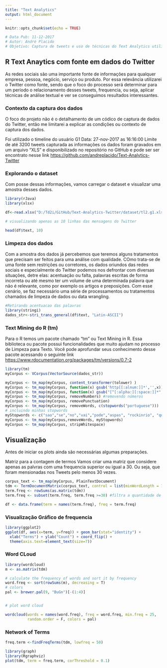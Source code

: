 ```yaml
---
title: "Text Analytics"
output: html_document
---
```


```r
knitr::opts_chunk$set(echo = TRUE)
```

```r
# Data Pub: 11-12-2017
# Autor: André Placido
# Objetivo: Captura de tweets e uso de técnicas do Text Analytics utilizando R
```


## R Text Anaytics com fonte em dados do Twitter

As redes sociais são uma importante fonte de informações para qualquer empresa, pessoa, negócio, serviço ou produto. Por essa relevância utilizarei o Twitter como fonte, sendo que o foco do processo será determinar para um período o relacionamento desses tweets, frequencia, ou seja, aplicar técnicas de análise textual e ver se conseguimos resultados interessantes.

### Contexto da captura dos dados

O foco do projeto não é o detalhamento de um códico de captura de dados do Twitter, então me limitarei a explicar as condições ou contexto de captura dos dados. 

Foi utilizado o timeline do usuário G1
Data: 27-nov-2017 as 16:16:00
Limite de até 3200 tweets
capturada as informações os dados foram gravados em um arquivo "XLS" e disponibilizado no repositório no GitHub e pode ser ser encontrato nesse link <https://github.com/andreplacido/Text-Analytics-Twitter>

### Explorando o dataset

Com posse dessas informações, vamos carregar o dataset e visualizar uma amostra desses dados.

```r
library(rJava)
library(xlsx)

df<-read.xlsx("D:/Td2i/GitHub/Text-Analytics-Twitter/dataset/tl2.g1.xlsx", 1)
```

```r
# visualizando apenas as 10 linhas das mensagens do Twitter

head(df$text, 10)


```



### Limpeza dos dados

Com a amostra dos dados já percebemos que teremos alguns tratamentos que precisam ser feitos para uma análise com qualidade. 
COmo trata-se de uma fonte sem restrições ou corretores, os dados oriundos das redes sociais e especialmente do Twitter podemos nos defrontar com diversas situações, detre elas: acentuação ou falta, palavras escritas de forma incorreta ou até mesmo ter um volume de uma determinada palavra que não é relevante, como por exemplo os artigos e preposições. 
Com esse cenário, se faz necessário uma série de processamentos ou tratamentos chamados de limpeza de dados ou data wrangling.

 
```r
#Retirando acentuacao das palavras
library(stringi)
dados_str<-stri_trans_general(df$text, "Latin-ASCII")
```

### Text Mining do R (tm)

Para o R temos um pacote chamado "tm" ou Text Mining in R. Essa biblioteca ou pacote possui funcionalidades que muito ajudam no processo de Limpeza para Texto. Você pode aprofundar seus conhecimento desse pacote acessando o seguinte link <https://www.rdocumentation.org/packages/tm/versions/0.7-2>

```r
library(tm)
myCorpus <- VCorpus(VectorSource(dados_str))

myCorpus <- tm_map(myCorpus, content_transformer(tolower) )
myCorpus <- tm_map(myCorpus, function(x) gsub('http[[:alnum:]]*','',x)) #removendo URLs
myCorpus <- tm_map(myCorpus, function(x) gsub("[^[:alpha:][:space:]]*", "", x))
myCorpus <- tm_map(myCorpus, removeNumbers) #removendo números
myCorpus <- tm_map(myCorpus, removePunctuation)
myCorpus <- tm_map(myCorpus, removeWords, c(stopwords("portuguese")))
# incluindo minhas stopwords
myStopwords <- c("sao","se","no","vai","pode","aspas", "rockinrio", "que", "ainda", "pra", "ficar" , "porque", "faz", "como","tcoedfdfwtyt")
myCorpus <- tm_map(myCorpus,removeWords, myStopwords)
myCorpus <- tm_map(myCorpus, stripWhitespace)
```

## Visualização
Antes de iniciar os plots ainda são necessárias algumas preparações.

Matriz para a contagem de termos
Vamos criar uma matriz que considere apenas as palvras com uma frequencia superior ou igual a 30. Ou seja, que foram mensionadas nos Tweets pelo menos 30 vezes.

```r

corpus_text <- tm_map(myCorpus, PlainTextDocument)
tdm <- TermDocumentMatrix(corpus_text, control = list(minWordLength = 1 ))
term.freq <- rowSums(as.matrix(tdm))
term.freq <- subset(term.freq, term.freq >=30) #filtra a quantidade de palavras pela qtd de frequencia

df <- data.frame(term = names(term.freq), freq = term.freq)
```

### Visualização Gráfico de frequencia


```r
library(ggplot2)
ggplot(df, aes(x=term, y=freq)) + geom_bar(stat="identity") +
  xlab("Terms") + ylab("Count") + coord_flip() +
  theme(axis.text=element_text(size=7))
```

### Word CLoud

```r
library(wordcloud)
m <- as.matrix(tdm)

# calculate the frequency of words and sort it by frequency
word.freq <- sort(rowSums(m), decreasing = T)
# colors
pal <- brewer.pal(9, "BuGn")[-(1:4)]


# plot word cloud

wordcloud(words = names(word.freq), freq = word.freq, min.freq = 25,
          random.order = F, colors = pal)
```

### Network of Terms

```r

freq.term <-findFreqTerms(tdm, lowfreq = 50) 

library(graph)
library(Rgraphviz)
plot(tdm, term = freq.term, corThreshold = 0.1)
```


